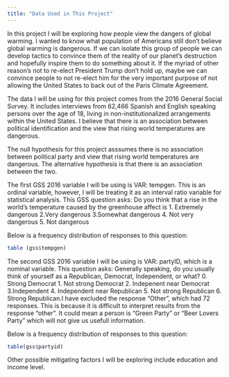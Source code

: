 ```yaml
---
title: "Data Used in This Project"
---
```

In this project I will be exploring how people view the dangers of global warming. I wanted to know what population of Americans still don't believe global warming is dangerous. If we can isolate this group of people we can develop tactics to convince them of the reality of our planet's destruction and hopefully inspire them to do something about it. If the myriad of other reason's not to re-elect President Trump don't hold up, maybe we can convince people to not re-elect him for the very important purpose of not allowing the United States to back out of the Paris Climate Agreement. 

The data I will be using for this project comes from the 2016 General Social Survey. It includes interviews from 62,466 Spanish and English speaking persons over the age of 18, living in non-institutionalized arrangements within the United States. I believe that there is an association between political identification and the view that rising world temperatures are dangerous. 

The null hypothesis for this project asssumes there is no association between political party and view that rising world temperatures are dangerous. The alternative hypothesis is that there is an association between the two. 

The first GSS 2016 variable I will be using is VAR: tempgen. This is an ordinal variable, however, I will be treating it as an interval ratio variable for statistical analysis. This GSS question asks: Do you think that a rise in the world's temperature caused by the greenhouse affect is 1. Extremely dangerous 2.Very dangerous 3.Somewhat dangerous 4. Not very dangerous 5. Not dangerous

Below is a frequency distribution of responses to this question:
```r
table (gss$tempgen) 
```

The second GSS 2016 variable I will be using is VAR: partyID, which is a nominal variable. This question asks: Generally speaking, do you usually think of yourself as a Republican, Democrat, Independent, or what? 0. Strong Democrat 1. Not strong Democrat 2. Indepenent near Democrat 3.Independent 4. Independent near Republican 5. Not strong Republican 6. Strong Republican.I have excluded the response "Other", which had 72 responses. This is because it is difficult to interpret results from the response "other". It could mean a person is "Green Party" or "Beer Lovers Party" which will not give us usefull information.

Below is a frequency distribution of responses to this question: 
```r
table(gss$partyid)
```

Other possible mitigating factors I will be exploring include education and income level. 
